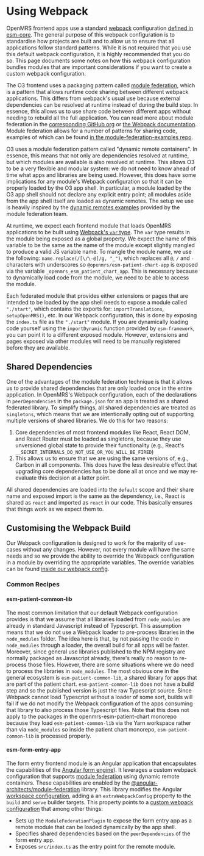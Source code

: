 # Using Webpack

OpenMRS frontend apps use a standard [webpack](https://webpack.js.org) configuration [defined in esm-core](https://github.com/openmrs/openmrs-esm-core/tree/main/packages/tooling/webpack-config).
The general purpose of this webpack configuration is to standardise how projects are built and to allow us to ensure that all applications follow standard
patterns. While it is not required that you use this default webpack configuration, it is highly recommended that you do so. This page documents some notes
on how this webpack configuration bundles modules that are important considerations if you want to create a custom webpack configuration.

The O3 frontend uses a packaging pattern called [module federation](/docs/frontend-modules/module-loading), which is a pattern that allows runtime code sharing between different webpack applications.
This differs from webpack's usual use because external dependencies can be resolved at runtime instead of during the build step. In essence, this allows us to
use share code between different apps without needing to rebuild all the full application. You can read more about module federation in the
[corresponding GitHub org](https://github.com/module-federation) or [the Webpack documentation](https://webpack.js.org/concepts/module-federation/). Module
federation allows for a number of patterns for sharing code, examples of which can be found [in the module-federation-examples repo](https://github.com/module-federation/module-federation-examples).

O3 uses a module federation pattern called "dynamic remote containers". In essence, this means that not only are dependencies resolved at runtime, but which
modules are available is also resolved at runtime. This allows O3 to be a very flexible and modular system: we do not need to know ahead of time what apps and
libraries are being used. However, this does have some implications for any module's Webpack configuration so that it can be properly loaded by the O3 app
shell. In particular, a module loaded by the O3 app shell should not declare any explicit entry point; all modules aside from the app shell itself are loaded as
dynamic remotes. The setup we use is heavily inspired by the [dynamic remotes examples](https://github.com/module-federation/module-federation-examples/tree/master/advanced-api)
provided by the module federation team.

At runtime, we expect each frontend module that loads OpenMRS applications to be built using [Webpack's `var` type](https://webpack.js.org/configuration/output/#outputlibrarytype).
The `var` type results in the module being exposed as a global property. We expect the name of this variable to be the same as the name of the module
except slightly mangled to produce a valid JS variable name. To mangle the module name, we use the following: `name.replace(/[\/\-@]/g, "_")`, which replaces
all `@`, `/` and `-` characters with underscores so `@openmrs/esm-patient-chart-app` is exposed via the variable `_openmrs_esm_patient_chart_app`. This is necessary
because to dynamically load code from the module, we need to be able to access the module.

Each federated module that provides either extensions or pages that are intended to be loaded by the app shell needs to expose a module called `"./start"`, which
contains the exports for: `importTranslations`, `setupOpenMRS()`, etc. In our Webpack configuration, this is done by exposing the `index.ts` file as the
`"./start"` module. If you are dynamically loading code yourself using the `importDynamic` function provided by `esm-framework`, you can point it to a different
exposed module. However, extensions and pages exposed via other modules will need to be manually registered before they are available.

## Shared Dependencies

One of the advantages of the module federation technique is that it allows us to provide shared dependencies that are only loaded once in the entire application.
In OpenMRS's Webpack configuration, each of the declarations in `peerDependencies` in the `package.json` for an app is treated as a shared federated library.
To simplify things, all shared dependencies are treated as `singletons`, which means that we are intentionally opting out of supporting multiple versions of shared
libraries. We do this for two reasons:

1. Core dependencies of most frontend modules like React, React DOM, and React Router must be loaded as singletons, because they use unversioned global state to provide their functionality (e.g., React's `__SECRET_INTERNALS_DO_NOT_USE_OR_YOU_WILL_BE_FIRED`)
2. This allows us to ensure that we are using the same versions of, e.g., Carbon in all components. This does have the less desireable effect that upgrading core dependencies has to be done all at once and we may re-evaluate this decision at a latter point.

All shared dependencies are loaded into the `default` scope and their share name and exposed import is the same as the dependency, i.e., React is shared as
`react` and imported as `react` in our code. This basically ensures that things work as we expect them to.

## Customising the Webpack Build

Our Webpack configuration is designed to work for the majority of use-cases without any changes. However, not every module will have the same needs and so we
provide the ability to override the Webpack configuration in a module by overriding the appropriate variables. The override variables can be found [inside our
webpack config](https://github.com/openmrs/openmrs-esm-core/blob/1acdec571b0284d0c78c367b1377d544bc87485a/packages/tooling/webpack-config/src/index.ts#L84).

### Common Recipes

#### esm-patient-common-lib

The most common limitation that our default Webpack configuration provides is that we assume that all libraries loaded from `node_modules` are already in
standard Javascript instead of Typescript. This assumption means that we do not use a Webpack loader to pre-process libraries in the `node_modules` folder. The
idea here is that, by not passing the code in `node_modules` through a loader, the overall build for all apps will be faster. Moreover, since general use
libraries published to the NPM registry are normally packaged as Javascript already, there's really no reason to re-process those files. However, there are
some situations where we do need to process the libraries in `node_modules`. The most obvious one in the general ecosystem is `esm-patient-common-lib`, a shared
library for apps that are part of the patient chart. `esm-patient-common-lib` does not have a build step and so the published version is just the raw Typescript
source. Since Webpack cannot load Typescript without a loader of some sort, builds will fail if we do not modify the Webpack configuration of the apps consuming
that library to also process those Typescript files. Note that this does not apply to the packages in the openmrs-esm-patient-chart monorepo because they load
`esm-patient-common-lib` via the Yarn workspace rather than via `node_modules` so inside the patient chart monorepo, `esm-patient-common-lib` is processed
properly.

#### esm-form-entry-app

The form entry frontend module is an Angular application that encapsulates the capabilities of the [Angular form engine](/docs/key-repositories#angular-form-engine)). It leverages a custom webpack configuration that supports [module federation](http://localhost:3000/docs/frontend-modules/loading-modules#module-federation) using dynamic remote containers. These capabilities are enabled by the [@angular-architects/module-federation](https://github.com/angular-architects/module-federation-plugin) library. This library modifies the Angular [workspace configuration](https://github.com/openmrs/openmrs-esm-patient-chart/blob/main/packages/esm-form-entry-app/angular.json), adding a an `extraWebpackConfig` property to the `build` and `serve` builder targets. This property points to a [custom webpack configuration](https://github.com/openmrs/openmrs-esm-patient-chart/blob/main/packages/esm-form-entry-app/webpack.config.js) that among other things:

- Sets up the `ModuleFederationPlugin` to expose the form entry app as a remote module that can be loaded dynamically by the app shell.
- Specifies shared dependencies based on the `peerDependencies` of the form entry app.
- Exposes `src/index.ts` as the entry point for the remote module.
